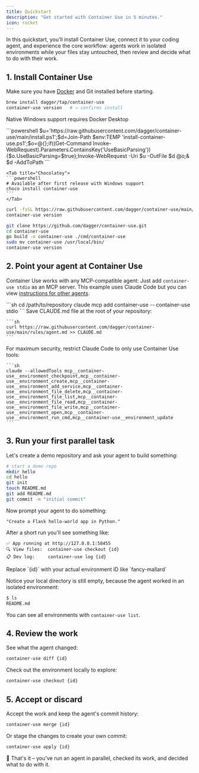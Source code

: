 ```yaml
---
title: Quickstart
description: "Get started with Container Use in 5 minutes."
icon: rocket
---
```


In this quickstart, you'll install Container Use, connect it to your coding agent, and experience the core workflow: agents work in isolated environments while your files stay untouched, then review and decide what to do with their work.

## 1. Install Container Use

Make sure you have [Docker](https://www.docker.com/get-started) and Git installed before starting.

<Tabs>
  <Tab title="Homebrew (macOS)">

  ```sh
  brew install dagger/tap/container-use
  container-use version   # → confirms install
  ```

  </Tab>

  <Tab title="Windows">

  <Note>Native Windows support requires Docker Desktop</Note>

  <Tabs>
    <Tab title="PowerShell Script">
    ```powershell
    $u='https://raw.githubusercontent.com/dagger/container-use/main/install.ps1';$d=Join-Path $env:TEMP 'install-container-use.ps1';$o=@{};if((Get-Command Invoke-WebRequest).Parameters.ContainsKey('UseBasicParsing')){$o.UseBasicParsing=$true};Invoke-WebRequest -Uri $u -OutFile $d @o;& $d -AddToPath
    ```
    </Tab>
    
    <Tab title="Chocolatey">
    ```powershell
    # Available after first release with Windows support
    choco install container-use
    ```
    </Tab>
  </Tabs>

  </Tab>

  <Tab title="Shell Script (Linux/macOS)">

  ```sh
  curl -fsSL https://raw.githubusercontent.com/dagger/container-use/main/install.sh | bash
  container-use version
  ```

  </Tab>

  <Tab title="Build from Source">

  ```sh
  git clone https://github.com/dagger/container-use.git
  cd container-use
  go build -o container-use ./cmd/container-use
  sudo mv container-use /usr/local/bin/
  container-use version
  ```

  </Tab>
</Tabs>

## 2. Point your agent at Container Use

Container Use works with any MCP-compatible agent: Just add `container-use stdio` as an MCP server. This example uses Claude Code but you can view [instructions for other agents](/agent-integrations).

<Steps>
  <Step title="Add MCP Configuration">
    ```sh
    cd /path/to/repository
    claude mcp add container-use -- container-use stdio
    ```
  </Step>

  <Step title="Add Agent Rules (Optional)">
    Save CLAUDE.md file at the root of your repository:

    ```sh
    curl https://raw.githubusercontent.com/dagger/container-use/main/rules/agent.md >> CLAUDE.md
    ```
  </Step>

  <Step title="Trust Only Container Use Tools (Optional)">
    For maximum security, restrict Claude Code to only use Container Use tools:

    ```sh
    claude --allowedTools mcp__container-use__environment_checkpoint,mcp__container-use__environment_create,mcp__container-use__environment_add_service,mcp__container-use__environment_file_delete,mcp__container-use__environment_file_list,mcp__container-use__environment_file_read,mcp__container-use__environment_file_write,mcp__container-use__environment_open,mcp__container-use__environment_run_cmd,mcp__container-use__environment_update
    ```
  </Step>
</Steps>

## 3. Run your first parallel task

Let's create a demo repository and ask your agent to build something:

```sh
# start a demo repo
mkdir hello
cd hello
git init
touch README.md
git add README.md
git commit -m "initial commit"
```

Now prompt your agent to do something:
```text
"Create a Flask hello‑world app in Python."
```

After a short run you'll see something like:

```text
✅ App running at http://127.0.0.1:58455
🔍 View files:  container-use checkout {id}
📋 Dev log:     container-use log {id}
```

<Note>
Replace `{id}` with your actual environment ID like `fancy-mallard`
</Note>

Notice your local directory is still empty, because the agent worked in an isolated environment:

```sh
$ ls
README.md
```

You can see all environments with `container-use list`.

## 4. Review the work

See what the agent changed:
```sh
container-use diff {id}
```

Check out the environment locally to explore:
```sh
container-use checkout {id}
```

## 5. Accept or discard

Accept the work and keep the agent's commit history:
```sh
container-use merge {id}
```

Or stage the changes to create your own commit:
```sh
container-use apply {id}
```

🎉 That's it – you've run an agent in parallel, checked its work, and decided what to do with it.
